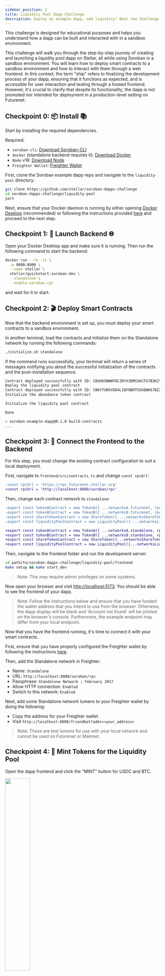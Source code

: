 ```yaml
---
sidebar_position: 2
title: Liquidity Pool Dapp Challenge
description: Deploy an example dapp, add liquidity! Beat the Challenge!
---
```



<StartChallengeButton id={2} />

This challenge is designed for educational purposes and helps you understand how a dapp can be built and interacted with in a sandbox environment.

This challenge will walk you through the step-by-step journey of creating and launching a liquidity pool dapp on Stellar, all while using Soroban in a sandbox environment. You will learn how to deploy smart contracts to a sandbox environment and how to interact with them through a web frontend. In this context, the term "ship" refers to finalizing the development process of your dapp, ensuring that it functions as expected, and is accessible for user interaction and testing through a hosted frontend. However, it's crucial to clarify that despite its functionality, the dapp is not promoted nor intended for deployment in a production-level setting on Futurenet.

## Checkpoint 0: 📦 Install 📚

Start by installing the required dependencies.

Required:

- `soroban-cli`: [Download Soroban-CLI](https://soroban.stellar.org/docs/getting-started/setup#install-the-soroban-cli)
- `docker` (standalone backend requires it): [Download Docker](https://www.docker.com/products/docker-desktop)
- `Node` v18: [Download Node](https://nodejs.org/en/download/)
- `Freighter Wallet`: [Freighter Wallet](https://freighter.app/)

First, clone the Soroban example dapp repo and navigate to the `liquidity-pool` directory:

```bash
git clone https://github.com/stellar/soroban-dapps-challenge
cd soroban-dapps-challenge/liquidity-pool
yarn
```

Next, ensure that your Docker daemon is running by either opening [Docker Desktop](https://www.docker.com/products/docker-desktop) (recommended) or following the instructions provided [here](https://docs.docker.com/config/daemon/start/) and proceed to the next step.

## Checkpoint 1: 🚀 Launch Backend 🌐

Open your Docker Desktop app and make sure it is running. Then run the following command to start the backend:

```bash
docker run --rm -it \
  -p 8000:8000 \
  --name stellar \
  stellar/quickstart:soroban-dev \
  --standalone \
  --enable-soroban-rpc
```

and wait for it to start.

## Checkpoint 2: 🎬 Deploy Smart Contracts

Now that the backend environment is set up, you must deploy your smart contracts to a sandbox environment.

In another terminal, load the contracts and initialize them on the Standalone network by running the following commands:

```bash
./initialize.sh standalone
```

If the command runs successfully, your terminal will return a series of messages notifying you about the successful initialization of the contracts and the post-installation sequence.

```bash
Contract deployed successfully with ID: CBXHU5BWWTOCZRYX3DMSSKCFG7B3K2YG2I5F75ALPQ6GCY6ZES2XKLTI
Deploy the liquidity pool contract
Contract deployed successfully with ID: CBKY7UN5VGD4LIQFOBOTSUSQWK67BZZTA23NIEVWSWRR5SAT26JQN2BN
Initialize the abundance token contract

Initialize the liquidity pool contract

Done

> soroban-example-dapp@0.1.0 build-contracts
...
```

<ParentChallengeContractForm id={2} progress={1} />

## Checkpoint 3: 🤝 Connect the Frontend to the Backend

For this step, you must change the existing contract configuration to suit a local deployment.

First, navigate to `frontend/src/contracts.ts` and change `const rpcUrl`:

```diff
-const rpcUrl = 'https://rpc-futurenet.stellar.org'
+const rpcUrl = 'http://localhost:8000/soroban/rpc'
```

Then, change each contract network to `standalone`:

```diff
-export const tokenAContract = new TokenA({ ...networksA.futurenet, rpcUrl })
-export const tokenBContract = new TokenB({ ...networksB.futurenet, rpcUrl })
-export const shareTokenContract = new ShareToken({ ...networksShareToken.futurenet, rpcUrl })
-export const liquidityPoolContract = new LiquidityPool({ ...networksLiquidityPool.futurenet, rpcUrl })

+export const tokenAContract = new TokenA({ ...networksA.standalone, rpcUrl })
+export const tokenBContract = new TokenB({ ...networksB.standalone, rpcUrl })
+export const shareTokenContract = new ShareToken({...networksShareToken.standalone,rpcUrl})
+export const liquidityPoolContract = new LiquidityPool({...networksLiquidityPool.standalone, rpcUrl })
```

Then, navigate to the frontend folder and run the development server:

```bash
cd path/to/soroban-dapps-challenge/liquidity-pool/frontend
make setup && make start_dev
```

> Note: This may require admin privileges on some systems.

Now open your browser and visit [http://localhost:5173](http://localhost:5173/). You should be able to see the frontend of your dapp.

> Note: Follow the instructions below and ensure that you have funded the wallet address that you intend to use from the browser. Otherwise, the dapp display will be blank and 'Account not found' will be printed on the browser's console. Furthermore, the example endpoint may differ from your local endpoint.

Now that you have the frontend running, it's time to connect it with your smart contracts.

First, ensure that you have properly configured the Freighter wallet by following the instructions [here](../guides/wallets#connect-a-wallet-freighter).

Then, add the Standalone network in Freighter:

- Name: `Standalone`
- URL: `http://localhost:8000/soroban/rpc`
- Passphrase: `Standalone Network ; February 2017`
- Allow HTTP connection: `Enabled`
- Switch to this network: `Enabled`

Next, add some Standalone network lumens to your Freighter wallet by doing the following:

- Copy the address for your Freighter wallet.
- Visit `http://localhost:8000/friendbot?addr=<your_address>`

> Note: These are test lumens for use with your local network and cannot be used on Futurenet or Mainnet.

## Checkpoint 4: 🏦 Mint Tokens for the Liquidity Pool

Open the dapp frontend and click the "MINT" button for USDC and BTC.

<img src={mint_tokens} width="40%" />

You should see a popup from Freighter asking you to sign the transactions. Click on "Approve" and wait for the transaction to be confirmed.

<img src={approveTokenMint} width="40%" />

You should see an updated balance in the account balance component.

<img src={updatedBalances} width="40%" />

> Note: These are test tokens for use with your local network and cannot be used on Futurenet or Mainnet.

## Checkpoint 5: 💰 Deposit into the Liquidity Pool

Now that your wallet is set up, let's fund the liquidity pool.

Open the frontend, enter the desired token amounts, and click the "Deposit" button. You should see a popup from Freighter asking you to sign the transaction.

<img src={deposit50} width="75%" />

Click on "Approve" and wait for the transaction to be confirmed.

Once the transaction is confirmed, you should see your balances updated.

<img src={updatedBalances50} width="40%" />

You should see an updated balance in the amounts you have deposited in the account and reserve balance components, respectively. Following the example, you should see 50 USDC, 50 BTC, and 50 POOL.

## Checkpoint 6: 🔄 Make a Swap

Now that you have funded the liquidity pool, let's make a swap.

Open the swap tab, input the desired token swap amounts, and click the "Swap" button. You should see a popup from Freighter asking you to sign the transaction.

<img src={swap} width="75%" />

Click on "Approve" and wait for the transaction to be confirmed.

Once the transaction is confirmed, you should see updated balances on the frontend.

<img src={swapComplete} width="75%" />

## Checkpoint 7: ⤴️ Make a Withdrawal

Now that you have funded the liquidity pool, let's make a withdrawal.

Open the withdraw tab, select how much liquidity you want to remove with the sliding bar, and click the "Withdraw" button. You should see a popup from Freighter asking you to sign the transaction.

<img src={wdraw} width="75%" />

Click on "Approve" and wait for the transaction to be confirmed.

Once the transaction is confirmed, you should see updated balances on the frontend.

<CompleteStepButton id={2} progress={2}>
  Transactions completed
</CompleteStepButton>

## Checkpoint 8: 🚢 Ship It! 🚁

Now that your dapp is fully functional locally, it's time to prepare it for deployment on Futurenet.

Stop the development server by pressing `ctrl+c` in the terminal where it is running.

If you are running docker, now is a good time to stop the Stellar and Soroban preview containers.

```bash
docker stop stellar soroban-preview
```

Then, run the following commands to initialize the contracts on Futurenet:

```bash
rm -rf .soroban
./initialize.sh futurenet
```

> Note: This will remove the existing contracts and initialize new ones on Futurenet.

Next, revert the changes made to the contract network configs [earlier](#checkpoint-3--connect-the-frontend-to-the-backend).

Navigate to `frontend/src/contracts.ts` and change `const rpcUrl`:

```diff
-const rpcUrl = 'http://localhost:8000/soroban/rpc'
+const rpcUrl = 'https://rpc-futurenet.stellar.org'
```

Then, change each contract network to Futurenet:

```diff
-export const tokenAContract = new TokenA({ ...networksA.standalone, rpcUrl })
-export const tokenBContract = new TokenB({ ...networksB.standalone, rpcUrl })
-export const shareTokenContract = new ShareToken({...networksShareToken.standalone, rpcUrl })
-export const liquidityPoolContract = new LiquidityPool({...networksLiquidityPool.standalone, rpcUrl })

+export const tokenAContract = new TokenA({ ...networksA.futurenet, rpcUrl })
+export const tokenBContract = new TokenB({ ...networksB.futurenet, rpcUrl })
+export const shareTokenContract = new ShareToken({ ...networksShareToken.futurenet, rpcUrl })
+export const liquidityPoolContract = new LiquidityPool({ ...networksLiquidityPool.futurenet, rpcUrl })
```

Then, navigate to the frontend directory and run the development server:

```bash
cd path/to/soroban-dapps-challenge/liquidity-pool/frontend
make start_dev
```

Now, open your browser and visit [http://localhost:5173](http://localhost:5173/).

Ensure that Freighter is connected to Futurenet, and you should be able to see the frontend of your dapp!

Next, you will remove the target directory, as it is not used by Vercel to deploy your site. To do this, run the following:

```
rm -rf target
```

Next, you must move your `.soroban` directory to the frontend directory.

From a terminal in the liquidity-pool directory, run the following command:

```bash
mv .soroban frontend/.soroban
```

Then, you need to update the `package.json` file in the frontend directory to point to the new contract binding locations.

```diff
-"liquidity-pool-contract": "file:../.soroban/contracts/liquidity-pool",
-"share-token-contract": "file:../.soroban/contracts/share-token",
-"token-a-contract": "file:../.soroban/contracts/token-a",
-"token-b-contract": "file:../.soroban/contracts/token-b",

+"liquidity-pool-contract": "file:.soroban/contracts/liquidity-pool",
+"share-token-contract": "file:.soroban/contracts/share-token",
+"token-a-contract": "file:.soroban/contracts/token-a",
+"token-b-contract": "file:.soroban/contracts/token-b",
```

Next, you will use the Vercel CLI to complete your deployment.

> Note: If you don’t already have a [Vercel account], you should create one and link it to your GitHub account.

[Vercel account]: https://vercel.com/login

First, install the Vercel CLI:

```bash
npm i global vercel
```

Then, open a terminal in the `liquidity-pool` directory and run the following command to deploy your example dapp:

```bash
npx vercel
```

Then, continue through the prompts until you see the following message about setting overrides:

```bash
? Want to override the settings? [y/N] y
? Which settings would you like to override? (Press <space> to select, <a> to toggle all, <i> to invert selection)
❯◯ Build Command
 ◯ Development Command
 ◯ Output Directory
```

Select each entry (type "a") and set the following values:

**build command**

```bash
cd frontend && make build
```

**development command**

```bash
cd frontend && make start_dev
```

**output directory**

```bash
frontend/dist
```

Once the deployment is complete, you should see a message similar to the following:

```bash
🔗  Linked to julian-dev28/liquidity-pool (created .vercel)
🔍  Inspect: https://vercel.com/julian-dev28/liquidity-pool/FfsAJdgUR9LKH5EmGiuMCMYUMTi2 [2s]
✅  Production: https://liquidity-pool.vercel.app [54s]
```

You can now visit the preview link to see your deployed dapp! 🎉

<img src={futurenetDeployment} width="90%" />

You must add Futurenet network lumens to your Freighter wallet to interact with the deployed example dapp. Visit https://laboratory.stellar.org/#account-creator?network=futurenet, and follow the instructions to create your Freighter account on Futurenet.

## Checkpoint 9: ✅ Complete the Challenge!

Submit your public URL to the challenge form.

<ParentChallengeForm courseId={3} />

## Checkpoint 10: 💪 Flex!

🍴 [Fork the liquidity pool repo] and make your own changes to the dapp.

Customize the code and submit a pull request for the Liquidity Pool Dapp Challenge. You can experiment with new fee strategies, improve the user interface, or integrate additional token pair options.

Take this opportunity to showcase your skills and make your mark on the Liquidity Pool Dapp. Good luck!

[Stellar Laboratory]: https://laboratory.stellar.org/#explorer?network=futurenet
[Fork the liquidity pool repo]: https://github.com/stellar/soroban-dapps-challenge/fork

## 📚 User Workflows Checklist

During this exercise, you should be able to:

- Clone the example repo (Liquidity Pool Dapp)
- Deploy your contract to a sandbox environment.
- Deploy the example web UI somewhere (e.g., Netlify, Vercel, Surge, etc.)

Then, via the web UI, you should be able to:

- Connect your wallet
- See your current balance(s)
- Mint assets
- Deposit assets
- Swap assets
- Withdraw assets
- See your transaction(s) appear on the page as the transactions are confirmed
